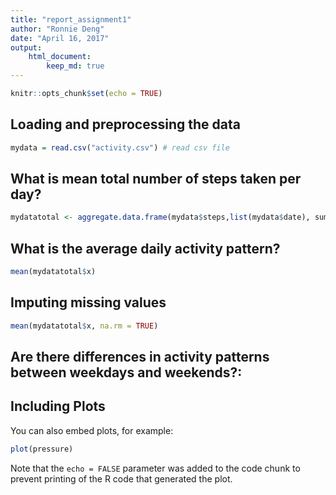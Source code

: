```yaml
---
title: "report_assignment1"
author: "Ronnie Deng"
date: "April 16, 2017"
output: 
    html_document:
        keep_md: true
---
```


```r
knitr::opts_chunk$set(echo = TRUE)
```

## Loading and preprocessing the data
```r
mydata = read.csv("activity.csv") # read csv file
```


## What is mean total number of steps taken per day?

```r
mydatatotal <- aggregate.data.frame(mydata$steps,list(mydata$date), sum)

```

## What is the average daily activity pattern?

```r
mean(mydatatotal$x)
```

## Imputing missing values

```r
mean(mydatatotal$x, na.rm = TRUE)
```

## Are there differences in activity patterns between weekdays and weekends?:


## Including Plots

You can also embed plots, for example:

```r
plot(pressure)
```

Note that the `echo = FALSE` parameter was added to the code chunk to prevent printing of the R code that generated the plot.
